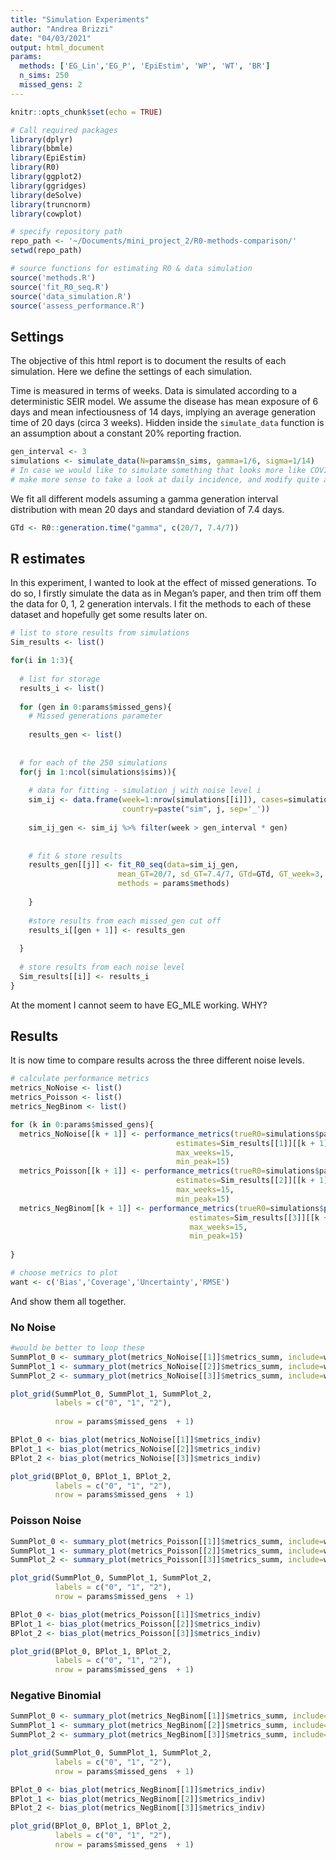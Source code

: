 ```yaml
---
title: "Simulation Experiments"
author: "Andrea Brizzi"
date: "04/03/2021"
output: html_document
params:
  methods: ['EG_Lin','EG_P', 'EpiEstim', 'WP', 'WT', 'BR']
  n_sims: 250
  missed_gens: 2
---
```


```r
knitr::opts_chunk$set(echo = TRUE)

# Call required packages
library(dplyr)
library(bbmle)
library(EpiEstim)
library(R0)
library(ggplot2)
library(ggridges)
library(deSolve)
library(truncnorm)
library(cowplot)

# specify repository path
repo_path <- '~/Documents/mini_project_2/R0-methods-comparison/'
setwd(repo_path)

# source functions for estimating R0 & data simulation
source('methods.R')
source('fit_R0_seq.R')
source('data_simulation.R')
source('assess_performance.R')
```

## Settings

The objective of this html report is to document the results of each simulation.
Here we define the settings of each simulation.

Time is measured in terms of weeks.
Data is simulated according to a deterministic SEIR model.
We assume the disease has mean exposure of 6 days and mean infectiousness of 14 days,
implying an average generation time of 20 days (circa 3 weeks).
Hidden inside the ```simulate_data``` function is an assumption about 
a constant 20% reporting fraction.

```r
gen_interval <- 3
simulations <- simulate_data(N=params$n_sims, gamma=1/6, sigma=1/14)
# In case we would like to simulate something that looks more like COVID, it would
# make more sense to take a look at daily incidence, and modify quite a few things.
```

We fit all different models assuming a gamma generation interval distribution with
mean 20 days and standard deviation of 7.4 days.
```r
GTd <- R0::generation.time("gamma", c(20/7, 7.4/7))
```


## R estimates
In this experiment, I wanted to look at the effect of missed generations.
To do so, I firstly simulate the data as in Megan's paper, and then trim off them
the data for 0, 1, 2 generation intervals.
I fit the methods to each of these dataset and hopefully get some results later on.
```r
# list to store results from simulations
Sim_results <- list()

for(i in 1:3){
  
  # list for storage
  results_i <- list()
  
  for (gen in 0:params$missed_gens){
    # Missed generations parameter
    
    results_gen <- list()
    
  
  # for each of the 250 simulations
  for(j in 1:ncol(simulations$sims)){
    
    # data for fitting - simulation j with noise level i
    sim_ij <- data.frame(week=1:nrow(simulations[[i]]), cases=simulations[[i]][ ,j],
                         country=paste("sim", j, sep='_'))
    
    sim_ij_gen <- sim_ij %>% filter(week > gen_interval * gen)
    
    
    # fit & store results
    results_gen[[j]] <- fit_R0_seq(data=sim_ij_gen, 
                        mean_GT=20/7, sd_GT=7.4/7, GTd=GTd, GT_week=3,
                        methods = params$methods)
    
    }
    
    #store results from each missed_gen cut off
    results_i[[gen + 1]] <- results_gen
    
  }
  
  # store results from each noise level
  Sim_results[[i]] <- results_i
}
```
At the moment I cannot seem to have EG_MLE working. WHY?

## Results{.tabset}

It is now time to compare results across the three different noise levels.

```r
# calculate performance metrics
metrics_NoNoise <- list()
metrics_Poisson <- list()
metrics_NegBinom <- list()

for (k in 0:params$missed_gens){
  metrics_NoNoise[[k + 1]] <- performance_metrics(trueR0=simulations$pars,
                                     estimates=Sim_results[[1]][[k + 1]],
                                     max_weeks=15,
                                     min_peak=15)
  metrics_Poisson[[k + 1]] <- performance_metrics(trueR0=simulations$pars,
                                     estimates=Sim_results[[2]][[k + 1]],
                                     max_weeks=15,
                                     min_peak=15)
  metrics_NegBinom[[k + 1]] <- performance_metrics(trueR0=simulations$pars,
                                        estimates=Sim_results[[3]][[k + 1]],
                                        max_weeks=15, 
                                        min_peak=15)
  
}

# choose metrics to plot
want <- c('Bias','Coverage','Uncertainty','RMSE')
```

And show them all together.

### No Noise
```r
#would be better to loop these
SummPlot_0 <- summary_plot(metrics_NoNoise[[1]]$metrics_summ, include=want)
SummPlot_1 <- summary_plot(metrics_NoNoise[[2]]$metrics_summ, include=want)
SummPlot_2 <- summary_plot(metrics_NoNoise[[3]]$metrics_summ, include=want)

plot_grid(SummPlot_0, SummPlot_1, SummPlot_2, 
          labels = c("0", "1", "2"),
           
          nrow = params$missed_gens  + 1)

BPlot_0 <- bias_plot(metrics_NoNoise[[1]]$metrics_indiv)
BPlot_1 <- bias_plot(metrics_NoNoise[[2]]$metrics_indiv)
BPlot_2 <- bias_plot(metrics_NoNoise[[3]]$metrics_indiv)

plot_grid(BPlot_0, BPlot_1, BPlot_2, 
          labels = c("0", "1", "2"),
          nrow = params$missed_gens  + 1)
```

### Poisson Noise
```r
SummPlot_0 <- summary_plot(metrics_Poisson[[1]]$metrics_summ, include=want)
SummPlot_1 <- summary_plot(metrics_Poisson[[2]]$metrics_summ, include=want)
SummPlot_2 <- summary_plot(metrics_Poisson[[3]]$metrics_summ, include=want)

plot_grid(SummPlot_0, SummPlot_1, SummPlot_2, 
          labels = c("0", "1", "2"),
          nrow = params$missed_gens  + 1)

BPlot_0 <- bias_plot(metrics_Poisson[[1]]$metrics_indiv)
BPlot_1 <- bias_plot(metrics_Poisson[[2]]$metrics_indiv)
BPlot_2 <- bias_plot(metrics_Poisson[[3]]$metrics_indiv)

plot_grid(BPlot_0, BPlot_1, BPlot_2, 
          labels = c("0", "1", "2"),
          nrow = params$missed_gens  + 1)
```

### Negative Binomial
```r
SummPlot_0 <- summary_plot(metrics_NegBinom[[1]]$metrics_summ, include=want)
SummPlot_1 <- summary_plot(metrics_NegBinom[[2]]$metrics_summ, include=want)
SummPlot_2 <- summary_plot(metrics_NegBinom[[3]]$metrics_summ, include=want)

plot_grid(SummPlot_0, SummPlot_1, SummPlot_2, 
          labels = c("0", "1", "2"),
          nrow = params$missed_gens  + 1)

BPlot_0 <- bias_plot(metrics_NegBinom[[1]]$metrics_indiv)
BPlot_1 <- bias_plot(metrics_NegBinom[[2]]$metrics_indiv)
BPlot_2 <- bias_plot(metrics_NegBinom[[3]]$metrics_indiv)

plot_grid(BPlot_0, BPlot_1, BPlot_2, 
          labels = c("0", "1", "2"),
          nrow = params$missed_gens  + 1)
```



